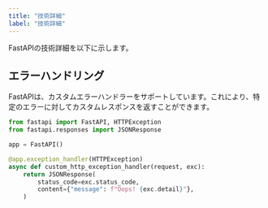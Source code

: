 ```yaml
---
title: "技術詳細"
label: "技術詳細"
---
```


FastAPIの技術詳細を以下に示します。

## エラーハンドリング

FastAPIは、カスタムエラーハンドラーをサポートしています。これにより、特定のエラーに対してカスタムレスポンスを返すことができます。

```python
from fastapi import FastAPI, HTTPException
from fastapi.responses import JSONResponse

app = FastAPI()

@app.exception_handler(HTTPException)
async def custom_http_exception_handler(request, exc):
    return JSONResponse(
        status_code=exc.status_code,
        content={"message": f"Oops! {exc.detail}"},
    )
```
